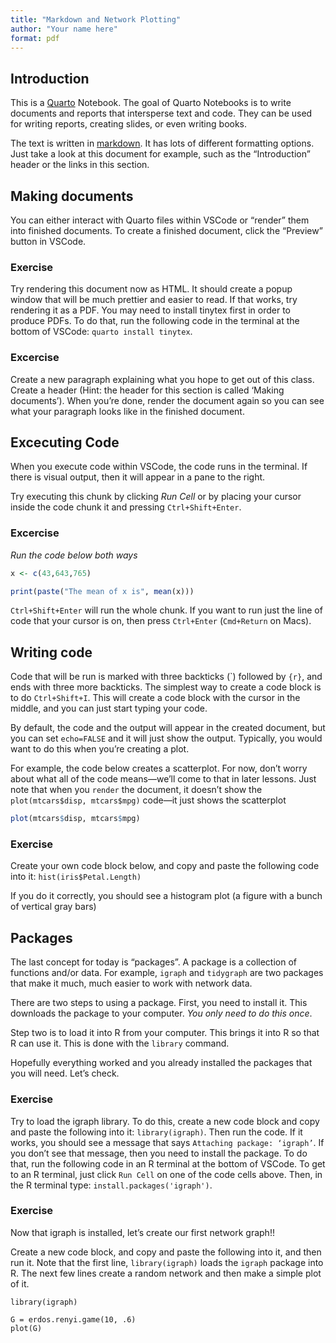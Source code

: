 ```yaml
---
title: "Markdown and Network Plotting"
author: "Your name here"
format: pdf
---
```


## Introduction

This is a [Quarto](https://quarto.org) Notebook. The goal of Quarto Notebooks is to write documents and reports that intersperse text and code. They can be used for writing reports, creating slides, or even writing books.

The text is written in [markdown](https://rmarkdown.rstudio.com/authoring_pandoc_markdown.html). It has lots of different formatting options. Just take a look at this document for example, such as the "Introduction" header or the links in this section.

## Making documents

You can either interact with Quarto files within VSCode or "render" them into finished documents. To create a finished document, click the "Preview" button in VSCode. 

### Exercise

Try rendering this document now as HTML. It should create a popup window that will be much prettier and easier to read. If that works, try rendering it as a PDF. You may need to install tinytex first in order to produce PDFs. To do that, run the following code in the terminal at the bottom of VSCode: `quarto install tinytex`.


### Excercise

Create a new paragraph explaining what you hope to get out of this class. Create a header (Hint: the header for this section is called 'Making documents'). When you're done, render the document again so you can see what your paragraph looks like in the finished document.

## Excecuting Code

When you execute code within VSCode, the code runs in the terminal. If there is visual output, then it will appear in a pane to the right. 

Try executing this chunk by clicking *Run Cell* or by placing your cursor inside the code chunk it and pressing `Ctrl+Shift+Enter`. 

### Excercise

*Run the code below both ways*

```r
x <- c(43,643,765)

print(paste("The mean of x is", mean(x)))
```

`Ctrl+Shift+Enter` will run the whole chunk. If you want to run just the line of code that your cursor is on, then press `Ctrl+Enter` (`Cmd+Return` on Macs).

## Writing code

Code that will be run is marked with three backticks (\`) followed by `{r}`, and ends with three more backticks. The simplest way to create a code block is to do `Ctrl+Shift+I`. This will create a code block with the cursor in the middle, and you can just start typing your code. 

By default, the code and the output will appear in the created document, but you can set `echo=FALSE` and it will just show the output. Typically, you would want to do this when you're creating a plot.

For example, the code below creates a scatterplot. For now, don't worry about what all of the code means---we'll come to that in later lessons. Just note that when you `render` the document, it doesn't show the `plot(mtcars$disp, mtcars$mpg)` code---it just shows the scatterplot

```r
plot(mtcars$disp, mtcars$mpg)

```

### Exercise

Create your own code block below, and copy and paste the following code into it: `hist(iris$Petal.Length)`

If you do it correctly, you should see a histogram plot (a figure with a bunch of vertical gray bars)

## Packages

The last concept for today is "packages". A package is a collection of functions and/or data. For example, `igraph` and `tidygraph` are two packages that make it much, much easier to work with network data.

There are two steps to using a package. First, you need to install it. This downloads the package to your computer. *You only need to do this once*.

Step two is to load it into R from your computer. This brings it into R so that R can use it. This is done with the `library` command.

Hopefully everything worked and you already installed the packages that you will need. Let's check.

### Exercise

Try to load the igraph library. To do this, create a new code block and copy and paste the following into it: `library(igraph)`. Then run the code. If it works, you should see a message that says `Attaching package: ‘igraph’`. If you don't see that message, then you need to install the package. To do that, run the following code in an R terminal at the bottom of VSCode. To get to an R terminal, just click `Run Cell` on one of the code cells above. Then, in the R terminal type: `install.packages('igraph')`.

### Exercise

Now that igraph is installed, let's create our first network graph!!

Create a new code block, and copy and paste the following into it, and then run it. Note that the first line, `library(igraph)` loads the `igraph` package into R. The next few lines create a random network and then make a simple plot of it.

```
library(igraph)

G = erdos.renyi.game(10, .6)
plot(G)
```